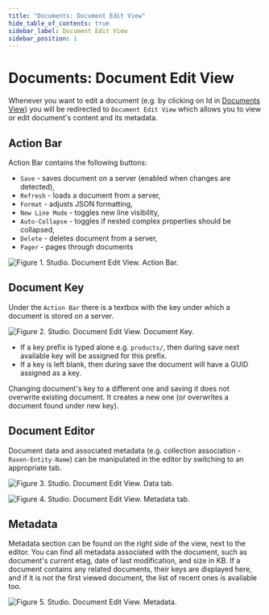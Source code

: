 ```yaml
---
title: "Documents: Document Edit View"
hide_table_of_contents: true
sidebar_label: Document Edit View
sidebar_position: 1
---
```



# Documents: Document Edit View

Whenever you want to edit a document (e.g. by clicking on Id in [Documents View](../../../studio/overview/documents/documents-view.mdx)) you will be redirected to `Document Edit View` which allows you to view or edit document's content and its metadata.

## Action Bar

Action Bar contains the following buttons:

- `Save` - saves document on a server (enabled when changes are detected),
- `Refresh` - loads a document from a server,
- `Format` - adjusts JSON formatting,
- `New Line Mode` - toggles new line visibility,
- `Auto-Collapse` - toggles if nested complex properties should be collapsed,
- `Delete` - deletes document from a server,
- `Pager` - pages through documents

![Figure 1. Studio. Document Edit View. Action Bar.](./assets/document-edit-view-action-bar.png)  

## Document Key

Under the `Action Bar` there is a textbox with the key under which a document is stored on  a server.

![Figure 2. Studio. Document Edit View. Document Key.](./assets/document-edit-view-document-key.png)  

<Admonition type="info" title="Key generation" id="key-generation" href="#key-generation">

- If a key prefix is typed alone e.g. `products/`, then during save next available key will be assigned for this prefix.
- If a key is left blank, then during save the document will have a GUID assigned as a key.

</Admonition>

<Admonition type="warning" title="">
Changing document's key to a different one and saving it does not overwrite existing document. It creates a new one (or overwrites a document found under new key).
</Admonition>

## Document Editor

Document data and associated metadata (e.g. collection association - `Raven-Entity-Name`) can be manipulated in the editor by switching to an appropriate tab.

![Figure 3. Studio. Document Edit View. Data tab.](./assets/document-edit-view-data-tab.png)  

![Figure 4. Studio. Document Edit View. Metadata tab.](./assets/document-edit-view-metadata-tab.png)  

## Metadata

Metadata section can be found on the right side of the view, next to the editor. You can find all metadata associated with the document, such as document's current etag, date of last modification, and size in KB. If a document contains any related documents, their keys are displayed here, and if it is not the first viewed document, the list of recent ones is available too.

![Figure 5. Studio. Document Edit View. Metadata.](./assets/document-edit-view-metadata.png)  




